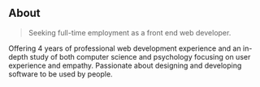 ## About

> Seeking full-time employment as a front end web developer.

Offering 4 years of professional web development experience and an in-depth study of both computer science and psychology focusing on user experience and empathy. Passionate about designing and developing software to be used by people.
